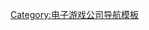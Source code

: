 {{Navbox
| name = AUGUST
| title = [[AUGUST]]
| state = {{{state|expanded}}}
| bodyclass=hlist
| group1 = 
| list1 =

* [[Binary Pot]]
* [[Princess Holiday]]
* [[月東日西]]
* [[AUGUST FAN BOX]]
* [[夜明前的琉璃色]]
* [[FORTUNE ARTERIAL]]
* [[穢翼的尤斯蒂婭]]
* [[大圖書館的牧羊人]]
* [[千之刃濤、桃花染之皇姬]]

}}<noinclude>
{{collapsible option}}

{{DEFAULTSORT:AUGUST}}
[[Category:电子游戏公司导航模板]]
</noinclude>
